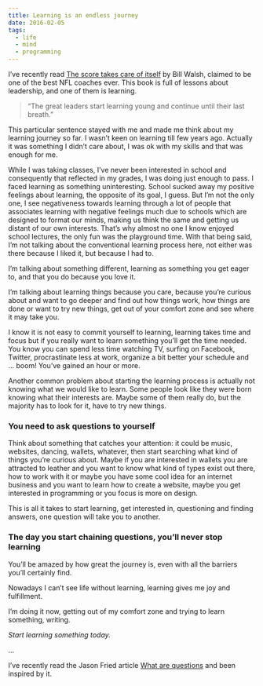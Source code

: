 ```yaml
---
title: Learning is an endless journey
date: 2016-02-05
tags:
  - life
  - mind
  - programming
---
```


I’ve recently read [The score takes care of itself](https://amzn.com/1591843472) by Bill Walsh, claimed to be one of the best NFL coaches ever. This book is full of lessons about leadership, and one of them is learning.

> “The great leaders start learning young and continue until their last breath.”

This particular sentence stayed with me and made me think about my learning journey so far. I wasn’t keen on learning till few years ago. Actually it was something I didn’t care about, I was ok with my skills and that was enough for me.

While I was taking classes, I’ve never been interested in school and consequently that reflected in my grades, I was doing just enough to pass. I faced learning as something uninteresting. School sucked away my positive feelings about learning, the opposite of its goal, I guess. But I’m not the only one, I see negativeness towards learning through a lot of people that associates learning with negative feelings much due to schools which are designed to format our minds, making us think the same and getting us distant of our own interests. That’s why almost no one I know enjoyed school lectures, the only fun was the playground time. With that being said, I’m not talking about the conventional learning process here, not either was there because I liked it, but because I had to.

I’m talking about something different, learning as something you get eager to, and that you do because you love it.

I’m talking about learning things because you care, because you’re curious about and want to go deeper and find out how things work, how things are done or want to try new things, get out of your comfort zone and see where it may take you.

I know it is not easy to commit yourself to learning, learning takes time and focus but if you really want to learn something you’ll get the time needed. You know you can spend less time watching TV, surfing on Facebook, Twitter, procrastinate less at work, organize a bit better your schedule and … boom! You’ve gained an hour or more.

Another common problem about starting the learning process is actually not knowing what we would like to learn. Some people look like they were born knowing what their interests are. Maybe some of them really do, but the majority has to look for it, have to try new things.

### You need to ask questions to yourself

Think about something that catches your attention: it could be music, websites, dancing, wallets, whatever, then start searching what kind of things you’re curious about. Maybe if you are interested in wallets you are attracted to leather and you want to know what kind of types exist out there, how to work with it or maybe you have some cool idea for an internet business and you want to learn how to create a website, maybe you get interested in programming or you focus is more on design.

This is all it takes to start learning, get interested in, questioning and finding answers, one question will take you to another.

### The day you start chaining questions, you’ll never stop learning

You’ll be amazed by how great the journey is, even with all the barriers you’ll certainly find.

Nowadays I can’t see life without learning, learning gives me joy and fulfillment.

I’m doing it now, getting out of my comfort zone and trying to learn something, writing.

_Start learning something today._

...

I’ve recently read the Jason Fried article [What are questions](https://m.signalvnoise.com/what-are-questions/) and been inspired by it.
